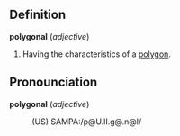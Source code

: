 ==Definition==

<b>polygonal</b> (<i>adjective</i>)
# Having the characteristics of a [[polygon]].

==Pronounciation==

<b>polygonal</b> (<i>adjective</i>)
:(US) SAMPA:/p@U.lI.g@.n@l/